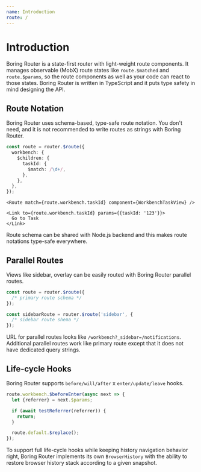 ```yaml
---
name: Introduction
route: /
---
```


# Introduction

Boring Router is a state-first router with light-weight route components. It manages observable (MobX) route states like `route.$matched` and `route.$params`, so the route components as well as your code can react to those states. Boring Router is written in TypeScript and it puts type safety in mind designing the API.

## Route Notation

Boring Router uses schema-based, type-safe route notation. You don't need, and it is not recommended to write routes as strings with Boring Router.

```ts
const route = router.$route({
  workbench: {
    $children: {
      taskId: {
        $match: /\d+/,
      },
    },
  },
});
```

```tsx
<Route match={route.workbench.taskId} component={WorkbenchTaskView} />
```

```tsx
<Link to={route.workbench.taskId} params={{taskId: '123'}}>
  Go to Task
</Link>
```

Route schema can be shared with Node.js backend and this makes route notations type-safe everywhere.

## Parallel Routes

Views like sidebar, overlay can be easily routed with Boring Router parallel routes.

```ts
const route = router.$route({
  /* primary route schema */
});

const sidebarRoute = router.$route('sidebar', {
  /* sidebar route shema */
});
```

URL for parallel routes looks like `/workbench?_sidebar=/notifications`. Additional parallel routes work like primary route except that it does not have dedicated query strings.

## Life-cycle Hooks

Boring Router supports `before/will/after` x `enter/update/leave` hooks.

```ts
route.workbench.$beforeEnter(async next => {
  let {referrer} = next.$params;

  if (await testReferrer(referrer)) {
    return;
  }

  route.default.$replace();
});
```

To support full life-cycle hooks while keeping history navigation behavior right, Boring Router implements its own `BrowserHistory` with the ability to restore browser history stack according to a given snapshot.
